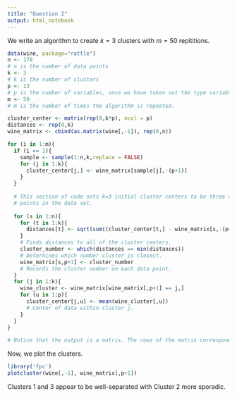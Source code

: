 ```yaml
---
title: "Question 2"
output: html_notebook
---
```


We write an algorithm to create $k=3$ clusters with $m=50$ repititions.

```r
data(wine, package="rattle")
n <- 178
# n is the number of data points
k <- 3
# k is the number of clusters
p <- 13
# p is the number of variables, once we have taken out the type variable
m <- 50
# m is the number of times the algorithm is repeated.

cluster_center <- matrix(rep(0,k*p), ncol = p)
distances <- rep(0,k)
wine_matrix <- cbind(as.matrix(wine[,-1]), rep(0,n))

for (i in 1:m){
  if (i == 1){
    sample <- sample(1:n,k,replace = FALSE)
    for (j in 1:k){
      cluster_center[j,] <- wine_matrix[sample[j],-(p+1)]
    }
  }
  
  # This section of code sets k=3 initial cluster centers to be three different 
  # points in the data set.
  
  for (s in 1:n){
    for (t in 1:k){
      distances[t] <- sqrt(sum((cluster_center[t,] - wine_matrix[s,-(p+1)])^2))
    }
    # Finds distances to all of the cluster centers.
    cluster_number <- which(distances == min(distances))
    # Determines which number cluster is closest.
    wine_matrix[s,p+1] <- cluster_number
    # Records the cluster number on each data point.
  }  
  for (j in 1:k){
    wine_cluster <- wine_matrix[wine_matrix[,p+1] == j,]
    for (u in 1:p){
      cluster_center[j,u] <- mean(wine_cluster[,u]) 
      # Center of data within cluster j.
    }
  }
}

# Notice that the output is a matrix. The rows of the matrix correspond to the data points in the wine data set. The final column gives the cluster of that point after m repitions of the algorithm.
```

Now, we plot the clusters.

```r
library('fpc')
plotcluster(wine[,-1], wine_matrix[,p+1])
```

Clusters 1 and 3 appear to be well-separated with Cluster 2 more sporadic. 

